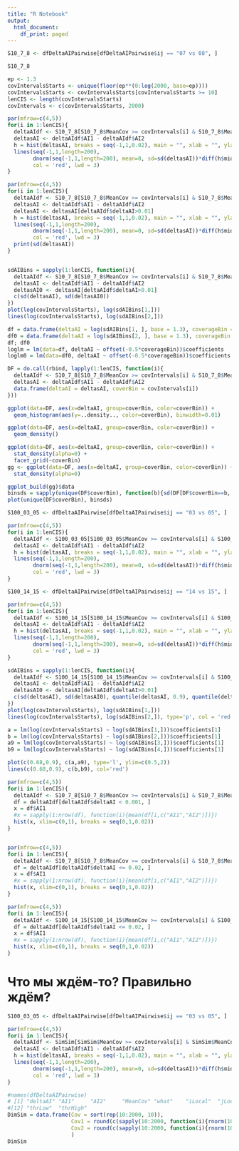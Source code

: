 ```yaml
---
title: "R Notebook"
output:
  html_document:
    df_print: paged
---
```



```r
S10_7_8 <- dfDeltaAIPairwise[dfDeltaAIPairwise$ij == "07 vs 08", ]

S10_7_8
```

```r
ep <- 1.3
covIntervalsStarts <- unique(floor(ep**(0:log(2000, base=ep))))
covIntervalsStarts <- covIntervalsStarts[covIntervalsStarts >= 10]
lenCIS <- length(covIntervalsStarts)
covIntervals <- c(covIntervalsStarts, 2000)

par(mfrow=c(4,5))
for(i in 1:lenCIS){
  deltaAIdf <- S10_7_8[S10_7_8$MeanCov >= covIntervals[i] & S10_7_8$MeanCov <  covIntervals[i+1], ]
  deltasAI <- deltaAIdf$AI1 - deltaAIdf$AI2
  h = hist(deltasAI, breaks = seq(-1,1,0.02), main = "", xlab = "", ylab = covIntervals[i])
  lines(seq(-1,1,length=200),
        dnorm(seq(-1,1,length=200), mean=0, sd=sd(deltasAI))*diff(h$mids[1:2])*length(deltasAI),
        col = 'red', lwd = 3)
}

par(mfrow=c(4,5))
for(i in 1:lenCIS){
  deltaAIdf <- S10_7_8[S10_7_8$MeanCov >= covIntervals[i] & S10_7_8$MeanCov <  covIntervals[i+1], ]
  deltasAI <- deltaAIdf$AI1 - deltaAIdf$AI2
  deltasAI <- deltasAI[deltaAIdf$deltaAI>0.01]
  h = hist(deltasAI, breaks = seq(-1,1,0.02), main = "", xlab = "", ylab = covIntervals[i])
  lines(seq(-1,1,length=200),
        dnorm(seq(-1,1,length=200), mean=0, sd=sd(deltasAI))*diff(h$mids[1:2])*length(deltasAI),
        col = 'red', lwd = 3)
  print(sd(deltasAI))
}


sdAIBins = sapply(1:lenCIS, function(i){
  deltaAIdf <- S10_7_8[S10_7_8$MeanCov >= covIntervals[i] & S10_7_8$MeanCov <  covIntervals[i+1], ]
  deltasAI <- deltaAIdf$AI1 - deltaAIdf$AI2
  deltasAI0 <- deltasAI[deltaAIdf$deltaAI>0.01]
  c(sd(deltasAI), sd(deltasAI0))
})
plot(log(covIntervalsStarts), log(sdAIBins[1,]))
lines(log(covIntervalsStarts), log(sdAIBins[2,]))

df = data.frame(deltaAI = log(sdAIBins[1, ], base = 1.3), coverageBin = log(covIntervalsStarts, base=1.3))
df0 = data.frame(deltaAI = log(sdAIBins[2, ], base = 1.3), coverageBin = log(covIntervalsStarts, base=1.3))
df; df0
loglm = lm(data=df, deltaAI ~ offset(-0.5*coverageBin))$coefficients
loglm0 = lm(data=df0, deltaAI ~ offset(-0.5*coverageBin))$coefficients

```



```r
DF = do.call(rbind, lapply(1:lenCIS, function(i){
  deltaAIdf <- S10_7_8[S10_7_8$MeanCov >= covIntervals[i] & S10_7_8$MeanCov <  covIntervals[i+1], ]
  deltasAI <- deltaAIdf$AI1 - deltaAIdf$AI2
  data.frame(deltaAI = deltasAI, coverBin = covIntervals[i])
}))

ggplot(data=DF, aes(x=deltaAI, group=coverBin, color=coverBin)) +
  geom_histogram(aes(y=..density.., color=coverBin), binwidth=0.01) 

ggplot(data=DF, aes(x=deltaAI, group=coverBin, color=coverBin)) +
  geom_density() 

ggplot(data=DF, aes(x=deltaAI, group=coverBin, color=coverBin)) +
  stat_density(alpha=0) +
  facet_grid(~coverBin)
gg <- ggplot(data=DF, aes(x=deltaAI, group=coverBin, color=coverBin)) +
  stat_density(alpha=0) 

ggplot_build(gg)$data
binsds = sapply(unique(DF$coverBin), function(b){sd(DF[DF$coverBin==b, "deltaAI"])})
plot(unique(DF$coverBin), binsds)
```

```r
S100_03_05 <- dfDeltaAIPairwise[dfDeltaAIPairwise$ij == "03 vs 05", ]

par(mfrow=c(4,5))
for(i in 1:lenCIS){
  deltaAIdf <- S100_03_05[S100_03_05$MeanCov >= covIntervals[i] & S100_03_05$MeanCov <  covIntervals[i+1], ]
  deltasAI <- deltaAIdf$AI1 - deltaAIdf$AI2
  h = hist(deltasAI, breaks = seq(-1,1,0.02), main = "", xlab = "", ylab = covIntervals[i])
  lines(seq(-1,1,length=200),
        dnorm(seq(-1,1,length=200), mean=0, sd=sd(deltasAI))*diff(h$mids[1:2])*length(deltasAI),
        col = 'red', lwd = 3)
}
```

```r
S100_14_15 <- dfDeltaAIPairwise[dfDeltaAIPairwise$ij == "14 vs 15", ]

par(mfrow=c(4,5))
for(i in 1:lenCIS){
  deltaAIdf <- S100_14_15[S100_14_15$MeanCov >= covIntervals[i] & S100_14_15$MeanCov <  covIntervals[i+1], ]
  deltasAI <- deltaAIdf$AI1 - deltaAIdf$AI2
  h = hist(deltasAI, breaks = seq(-1,1,0.02), main = "", xlab = "", ylab = covIntervals[i])
  lines(seq(-1,1,length=200),
        dnorm(seq(-1,1,length=200), mean=0, sd=sd(deltasAI))*diff(h$mids[1:2])*length(deltasAI),
        col = 'red', lwd = 3)
}
```
```r

sdAIBins = sapply(1:lenCIS, function(i){
  deltaAIdf <- S100_14_15[S100_14_15$MeanCov >= covIntervals[i] & S100_14_15$MeanCov <  covIntervals[i+1], ]
  deltasAI <- deltaAIdf$AI1 - deltaAIdf$AI2
  deltasAI0 <- deltasAI[deltaAIdf$deltaAI>0.01]
  c(sd(deltasAI), sd(deltasAI0), quantile(deltasAI, 0.9), quantile(deltasAI0, 0.9))
})
plot(log(covIntervalsStarts), log(sdAIBins[1,]))
lines(log(covIntervalsStarts), log(sdAIBins[2,]), type='p', col = 'red')

a = lm(log(covIntervalsStarts) ~ log(sdAIBins[1,]))$coefficients[1]
b = lm(log(covIntervalsStarts) ~ log(sdAIBins[2,]))$coefficients[1]
a9 = lm(log(covIntervalsStarts) ~ log(sdAIBins[3,]))$coefficients[1]
b9 = lm(log(covIntervalsStarts) ~ log(sdAIBins[4,]))$coefficients[1]

plot(c(0.68,0.9), c(a,a9), type='l', ylim=c(0.5,2))
lines(c(0.68,0.9), c(b,b9), col='red')
```

```r
par(mfrow=c(4,5))
for(i in 1:lenCIS){ 
  deltaAIdf <- S10_7_8[S10_7_8$MeanCov >= covIntervals[i] & S10_7_8$MeanCov <  covIntervals[i+1], ]
  df = deltaAIdf[deltaAIdf$deltaAI < 0.001, ]
  x = df$AI1
  #x = sapply(1:nrow(df), function(i){mean(df[i,c("AI1","AI2")])})
  hist(x, xlim=c(0,1), breaks = seq(0,1,0.02))
}


par(mfrow=c(4,5))
for(i in 1:lenCIS){ 
  deltaAIdf <- S10_7_8[S10_7_8$MeanCov >= covIntervals[i] & S10_7_8$MeanCov <  covIntervals[i+1], ]
  df = deltaAIdf[deltaAIdf$deltaAI <= 0.02, ]
  x = df$AI1
  #x = sapply(1:nrow(df), function(i){mean(df[i,c("AI1","AI2")])})
  hist(x, xlim=c(0,1), breaks = seq(0,1,0.02))
}

par(mfrow=c(4,5))
for(i in 1:lenCIS){ 
  deltaAIdf <- S100_14_15[S100_14_15$MeanCov >= covIntervals[i] & S100_14_15$MeanCov <  covIntervals[i+1], ]
  df = deltaAIdf[deltaAIdf$deltaAI <= 0.02, ]
  x = df$AI1
  #x = sapply(1:nrow(df), function(i){mean(df[i,c("AI1","AI2")])})
  hist(x, xlim=c(0,1), breaks = seq(0,1,0.02))
}

```


# Что мы ждём-то? Правильно ждём?

```r
S100_03_05 <- dfDeltaAIPairwise[dfDeltaAIPairwise$ij == "03 vs 05", ]

par(mfrow=c(4,5))
for(i in 1:lenCIS){
  deltaAIdf <- SimSim[SimSim$MeanCov >= covIntervals[i] & SimSim$MeanCov <  covIntervals[i+1], ]
  deltasAI <- deltaAIdf$AI1 - deltaAIdf$AI2
  h = hist(deltasAI, breaks = seq(-1,1,0.02), main = "", xlab = "", ylab = covIntervals[i])
  lines(seq(-1,1,length=200),
        dnorm(seq(-1,1,length=200), mean=0, sd=sd(deltasAI))*diff(h$mids[1:2])*length(deltasAI),
        col = 'red', lwd = 3)
}

#names(dfDeltaAIPairwise)
# [1] "deltaAI" "AI1"     "AI2"     "MeanCov" "what"    "iLocal"  "jLocal"  "ijLocal" "i"       "j"       "ij"     
#[12] "thrLow"  "thrHigh"
DimSim = data.frame(Cov = sort(rep(10:2000, 10)),
                    Cov1 = round(c(sapply(10:2000, function(i){rnorm(10,i,i**2/100)}))),
                    Cov2 = round(c(sapply(10:2000, function(i){rnorm(10,i,i**2/100)})))
                    )
DimSim

```





